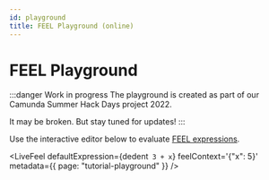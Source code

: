 ```yaml
---
id: playground
title: FEEL Playground (online)
---
```



# FEEL Playground

:::danger Work in progress
The playground is created as part of our Camunda Summer Hack Days project 2022.

It may be broken. But stay tuned for updates!
:::

Use the interactive editor below to evaluate
[FEEL expressions](/docs/reference/language-guide/feel-expressions-introduction.md).

<LiveFeel
  defaultExpression={dedent`
      3 + x`}
  feelContext='{"x": 5}'
  metadata={{ page: "tutorial-playground" }}
/>
